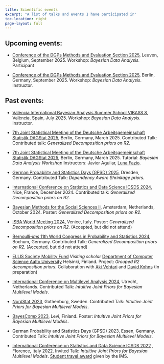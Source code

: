 ```yaml
---
title: Scientific events
excerpt: "A list of talks and events I have participated in"
toc-location: right
page-layout: full
---
```


## Upcoming events:

- [Conference of the DGPs Methods and Evaluation Section 2025](http://methods-berlin.com/en/fgme2025/), Leuven, Belgium, September 2025.
Workshop: *Bayesian Data Analysis*. Participant

- [Conference of the DGPs Methods and Evaluation Section 2025](http://methods-berlin.com/en/fgme2025/), Berlin, Germany, September 2025.
Workshop: *Bayesian Data Analysis*. Instructor.

## Past events:

- [València International Bayesian Analysis Summer School VIBASS 8](http://vabar.es/events/vibass8/), València, Spain, July 2025. Workshop: *Bayesian Data Analysis*. Instructor.

- [7th Joint Statistical Meeting of the Deutsche Arbeitsgemeinschaft Statistik DAGStat 2025](https://dagstat2025.de/#), Berlin, Germany, March 2025. Contributed Talk: Contributed talk:  *Generalized Decomposition priors on R2.* 
 
- [7th Joint Statistical Meeting of the Deutsche Arbeitsgemeinschaft Statistik DAGStat 2025](https://dagstat2025.de/#), Berlin, Germany, March 2025. Tutorial: *Bayesian Data Analysis Workshop* Instructors: Javier Aguilar, [Luna Fazio](https://lunafazio.github.io).
 
-  [German Probability and Statistics Days (GPSD) 2025](https://www.gpsd-2025.de/), Dresden, Germany. Contributed Talk: *Dependency Aware Shrinkage priors*.
 
-  [International Conference on Statistics and Data Science ICSDS 2024 ](https://sites.google.com/view/ims-icsds2024/), Nice, France, December 2024. Contributed talk:  *Generalized Decomposition priors on R2.*
 
-   [Bayesian Methods for the Social Sciences II](https://bayesforshs2.sciencesconf.org), Amsterdam, Netherlands, October 2024. Poster: *Generalized Decomposition priors on R2.* 
 
-   [ISBA World Meeting 2024](https://www.unive.it/web/en/2208/home), Venice, Italy. Poster: *Generalized Decomposition priors on R2.* (Accepted, but did not attend)

-   [Bernoulli-*ims* 11th World Congress in Probability and Statistics 2024](https://www.bernoulli-ims-worldcongress2024.org), Bochum, Germany. Contributed Talk: *Generalized Decomposition priors on R2.* (Accepted, but did not attend)

-   [ELLIS Society Mobility Fund](https://ellis.eu/mobility-fund) *Visiting scholar* [Department of Computer Science Aalto University](https://www.aalto.fi/en/department-of-computer-science) Helsinki, Finland. Project: *Grouped R2 decomposition priors*. Collaboration with [Aki Vehtari](https://users.aalto.fi/~ave/) and [David Kohns](https://davkoh.github.io)  (In preparation)

-   [International Conference on Multilevel Analysis 2024](https://multilevel.fss.uu.nl), Utrecht, Netherlands. Contributed Talk: *Intuitive Joint Priors for Bayesian Multilevel Models*.

-   [NordStat 2023](https://nordstat2023.org), Gothenburg, Sweden. Contributed Talk: *Intuitive Joint Priors for Bayesian Multilevel Models*.

-   [BayesComp 2023](https://bayescomp2023.com/home), Levi, Finland. Poster: *Intuitive Joint Priors for Bayesian Multilevel Models*.

-   German Probability and Statistics Days (GPSD) 2023, Essen, Germany. Contributed Talk: *Intuitive Joint Priors for Bayesian Multilevel Models*.

-   [International Conference on Statistics and Data Science ICSDS 2022 ](https://sites.google.com/view/icsds2022) , Florence, Italy 2022. Invited Talk: *Intuitive Joint Priors for Bayesian Multilevel Models*. [Student travel award](https://imstat.org/2022/12/06/2022-icsds-travel-award-recipients/) given by the IMS.
